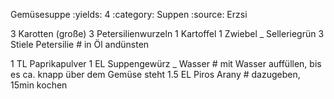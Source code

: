 Gemüsesuppe
:yields: 4
:category: Suppen
:source: Erzsi

3 Karotten (große)
3 Petersilienwurzeln
1 Kartoffel
1 Zwiebel
_ Selleriegrün
3 Stiele Petersilie
# in Öl andünsten

1 TL Paprikapulver
1 EL Suppengewürz
_ Wasser
# mit Wasser auffüllen, bis es ca. knapp über dem Gemüse steht
1.5 EL Piros Arany
# dazugeben, 15min kochen
